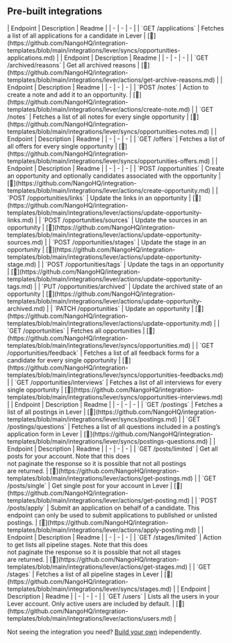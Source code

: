 
## Pre-built integrations

<AccordionGroup>


<Accordion title="Applications">
| Endpoint | Description | Readme |
| - | - | - |
| `GET /applications` | Fetches a list of all applications for a candidate in Lever | [🔗](https://github.com/NangoHQ/integration-templates/blob/main/integrations/lever/syncs/opportunities-applications.md) |
</Accordion>


<Accordion title="Archived">
| Endpoint | Description | Readme |
| - | - | - |
| `GET /archived/reasons` | Get all archived reasons | [🔗](https://github.com/NangoHQ/integration-templates/blob/main/integrations/lever/actions/get-archive-reasons.md) |
</Accordion>


<Accordion title="Notes">
| Endpoint | Description | Readme |
| - | - | - |
| `POST /notes` | Action to create a note and add it to an opportunity. | [🔗](https://github.com/NangoHQ/integration-templates/blob/main/integrations/lever/actions/create-note.md) |
| `GET /notes` | Fetches a list of all notes for every single opportunity | [🔗](https://github.com/NangoHQ/integration-templates/blob/main/integrations/lever/syncs/opportunities-notes.md) |
</Accordion>


<Accordion title="Offers">
| Endpoint | Description | Readme |
| - | - | - |
| `GET /offers` | Fetches a list of all offers for every single opportunity | [🔗](https://github.com/NangoHQ/integration-templates/blob/main/integrations/lever/syncs/opportunities-offers.md) |
</Accordion>


<Accordion title="Opportunities">
| Endpoint | Description | Readme |
| - | - | - |
| `POST /opportunities` | Create an opportunity and optionally candidates associated with the opportunity | [🔗](https://github.com/NangoHQ/integration-templates/blob/main/integrations/lever/actions/create-opportunity.md) |
| `POST /opportunities/links` | Update the links in an opportunity | [🔗](https://github.com/NangoHQ/integration-templates/blob/main/integrations/lever/actions/update-opportunity-links.md) |
| `POST /opportunities/sources` | Update the sources in an opportunity | [🔗](https://github.com/NangoHQ/integration-templates/blob/main/integrations/lever/actions/update-opportunity-sources.md) |
| `POST /opportunities/stages` | Update the stage in an opportunity | [🔗](https://github.com/NangoHQ/integration-templates/blob/main/integrations/lever/actions/update-opportunity-stage.md) |
| `POST /opportunities/tags` | Update the tags in an opportunity | [🔗](https://github.com/NangoHQ/integration-templates/blob/main/integrations/lever/actions/update-opportunity-tags.md) |
| `PUT /opportunities/archived` | Update the archived state of an opportunity | [🔗](https://github.com/NangoHQ/integration-templates/blob/main/integrations/lever/actions/update-opportunity-archived.md) |
| `PATCH /opportunities` | Update an opportunity | [🔗](https://github.com/NangoHQ/integration-templates/blob/main/integrations/lever/actions/update-opportunity.md) |
| `GET /opportunities` | Fetches all opportunities | [🔗](https://github.com/NangoHQ/integration-templates/blob/main/integrations/lever/syncs/opportunities.md) |
| `GET /opportunities/feedback` | Fetches a list of all feedback forms for a candidate for every single opportunity | [🔗](https://github.com/NangoHQ/integration-templates/blob/main/integrations/lever/syncs/opportunities-feedbacks.md) |
| `GET /opportunities/interviews` | Fetches a list of all interviews for every single opportunity | [🔗](https://github.com/NangoHQ/integration-templates/blob/main/integrations/lever/syncs/opportunities-interviews.md) |
</Accordion>


<Accordion title="Postings">
| Endpoint | Description | Readme |
| - | - | - |
| `GET /postings` | Fetches a list of all postings in Lever | [🔗](https://github.com/NangoHQ/integration-templates/blob/main/integrations/lever/syncs/postings.md) |
| `GET /postings/questions` | Fetches a list of all questions included in a posting’s application form in Lever | [🔗](https://github.com/NangoHQ/integration-templates/blob/main/integrations/lever/syncs/postings-questions.md) |
</Accordion>


<Accordion title="Posts">
| Endpoint | Description | Readme |
| - | - | - |
| `GET /posts/limited` | Get all posts for your account. Note that this does<br />not paginate the response so it is possible that not all postings <br />are returned. | [🔗](https://github.com/NangoHQ/integration-templates/blob/main/integrations/lever/actions/get-postings.md) |
| `GET /posts/single` | Get single post for your account in Lever | [🔗](https://github.com/NangoHQ/integration-templates/blob/main/integrations/lever/actions/get-posting.md) |
| `POST /posts/apply` | Submit an application on behalf of a candidate. This endpoint can only be used to submit applications to published or unlisted postings. | [🔗](https://github.com/NangoHQ/integration-templates/blob/main/integrations/lever/actions/apply-posting.md) |
</Accordion>


<Accordion title="Stages">
| Endpoint | Description | Readme |
| - | - | - |
| `GET /stages/limited` | Action to get lists all pipeline stages. Note that this does <br />not paginate the response so it is possible that not all stages <br />are returned. | [🔗](https://github.com/NangoHQ/integration-templates/blob/main/integrations/lever/actions/get-stages.md) |
| `GET /stages` | Fetches a list of all pipeline stages in Lever | [🔗](https://github.com/NangoHQ/integration-templates/blob/main/integrations/lever/syncs/stages.md) |
</Accordion>


<Accordion title="Users">
| Endpoint | Description | Readme |
| - | - | - |
| `GET /users` | Lists all the users in your Lever account. Only active users are included by default. | [🔗](https://github.com/NangoHQ/integration-templates/blob/main/integrations/lever/actions/users.md) |
</Accordion>

</AccordionGroup>

<Tip>Not seeing the integration you need? [Build your own](https://docs.nango.dev/guides/platform/functions) independently.</Tip>
